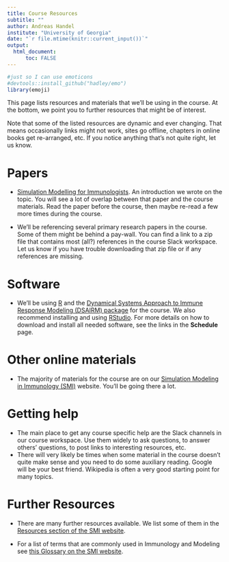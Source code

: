 ```yaml
---
title: Course Resources
subtitle: ""
author: Andreas Handel
institute: "University of Georgia"
date: "`r file.mtime(knitr::current_input())`"
output: 
  html_document:
      toc: FALSE
---
```



```r
#just so I can use emoticons
#devtools::install_github("hadley/emo")
library(emoji)
```


This page lists resources and materials that we'll be using in the course. At the bottom, we point you to further resources that might be of interest.

Note that some of the listed resources are dynamic and ever changing. That means occasionally links might not work, sites go offline, chapters in online books get re-arranged, etc. If you notice anything that's not quite right, let us know.


# Papers

* [Simulation Modelling for Immunologists](./media/2020-handel-natrevimm.pdf). An introduction we wrote on the topic. You will see a lot of overlap between that paper and the course materials. Read the paper before the course, then maybe re-read a few more times during the course.

* We'll be referencing several primary research papers in the course. Some of them might be behind a pay-wall. You can find a link to a zip file that contains most (all?) references in the course Slack workspace. Let us know if you have trouble downloading that zip file or if any references are missing.


# Software

* We'll be using [R](https://cran.r-project.org/) and the [Dynamical Systems Approach to Immune Response Modeling (DSAIRM) package](https://ahgroup.github.io/DSAIRM/) for the course. We also recommend installing and using [RStudio](https://www.rstudio.com/products/rstudio/). For more details on how to download and install all needed software, see the links in the __Schedule__ page.


# Other online materials

* The majority of materials for the course are on our [Simulation Modeling in Immunology (SMI)](https://andreashandel.github.io/SMIcourse/) website. You'll be going there a lot.


# Getting help

* The main place to get any course specific help are the Slack channels in our course workspace. Use them widely to ask questions, to answer others' questions, to post links to interesting resources, etc. 
* There will very likely be times when some material in the course doesn't quite make sense and you need to do some auxiliary reading. Google will be your best friend. Wikipedia is often a very good starting point for many topics. 



# Further Resources

* There are many further resources available. We list some of them in the [Resources section of the SMI website](https://andreashandel.github.io/SMIcourse/Resources.html).

* For a list of terms that are commonly used in Immunology and Modeling see [this Glossary on the SMI website](https://andreashandel.github.io/SMIcourse/Glossary.html).


